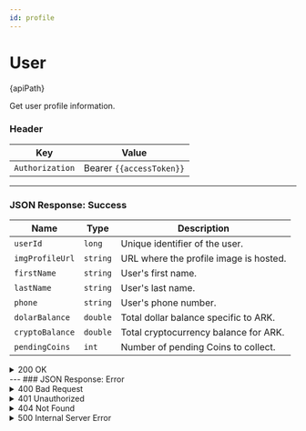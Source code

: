 ```yaml
---
id: profile
---
```







# User


<div className="highlight-box">
  <HttpMethodTag method={method} /> {apiPath}
</div>





Get user profile information.

### Header

| Key      | Value     |
|-------------|----------|
| `Authorization` | Bearer `{{accessToken}}`|



---

### JSON Response: Success

| Name            | Type     | Description                                     |
|-----------------|----------|-------------------------------------------------|
| `userId`        | `long`   | Unique identifier of the user.                  |
| `imgProfileUrl` | `string` | URL where the profile image is hosted.          |
| `firstName`     | `string` | User's first name.                              |
| `lastName`      | `string` | User's last name.                               |
| `phone`         | `string` | User's phone number.                            |
| `dolarBalance`  | `double` | Total dollar balance specific to ARK.           |
| `cryptoBalance` | `double` | Total cryptocurrency balance for ARK.           |
| `pendingCoins`  | `int`    | Number of pending Coins to collect.             |

<details className='details-custom'>
 <summary>200 OK</summary>

```JSON
{
  "userId": 123456789,
  "imgProfileUrl": "https://example.com/profile-images/user123.jpg",
  "firstName": "John",
  "lastName": "Doe",
  "phone": "1234567890",
  "dolarCash": 1500.75,
  "cryptoBalance": 2.356
}

```
</details>
---
### JSON Response: Error


<details className='details-custom'>
 <summary>400 Bad Request</summary>


```JSON
{
  "code": "INVALID_REQUEST",
  "message": "The authorization token is required."
}

```

```JSON
{
  "code": "INVALID_USER_ID",
  "message": "The provided user ID is invalid."
}

```
</details>

<details className='details-custom'>
 <summary>401 Unauthorized</summary>

```JSON
{
  "code": "UNAUTHORIZED",
  "message": "The provided token is invalid or has expired. Please log in again."
}

```

</details>

<details className='details-custom'>
 <summary>404 Not Found</summary>

```JSON
{
  "code": "USER_NOT_FOUND",
  "message": "The user with the provided ID does not exist."
}

```

</details>
<details className='details-custom'>
<summary> 500 Internal Server Error</summary>


``` JSON
{
  "code": "INTERNAL_SERVER_ERROR",
  "message": "An unexpected error occurred while validating the OTP. Please try again later."
}
```

</details>


